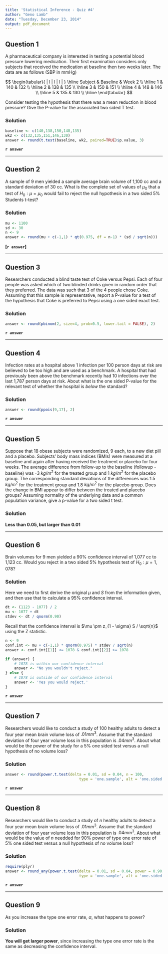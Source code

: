 ---
title: 'Statistical Inference - Quiz #4'
author: "Geno Lamb"
date: "Tuesday, December 23, 2014"
output: pdf_document
---

## Question 1

A pharmaceutical company is interested in testing a potential blood pressure lowering medication. Their first examination considers only subjects that received the medication at baseline then two weeks later. The data are as follows (SBP in mmHg)

$$
\begin{tabular}{ | l | l | l | }
    \hline
    Subject & Baseline & Week 2 \\ \hline
    1       & 140      & 132 \\ \hline
    2       & 138      & 135 \\ \hline
    3       & 150      & 151 \\ \hline
    4       & 148      & 146 \\ \hline
    5       & 135      & 130 \\
    \hline
\end{tabular}
$$ 

Consider testing the hypothesis that there was a mean reduction in blood pressure? Give the P-value for the associated two sided T test. 

### Solution


```{r q1, warning=FALSE}
baseline <- c(140,138,150,148,135)
wk2 <- c(132,135,151,146,130)
answer <- round(t.test(baseline, wk2, paired=TRUE)$p.value, 3)
```

**`r answer`**

---

## Question 2

A sample of 9 men yielded a sample average brain volume of 1,100 cc and a standard deviation of 30 cc. What is the complete set of values of $\mu_{0}$ that a test of $H_{0} : \mu = \mu_{0}$ would fail to reject the null hypothesis in a two sided 5% Students t-test?

### Solution

```{r q2, warning=FALSE}
mu <- 1100
sd <- 30
n <- 9
answer <- round(mu + c(-1,1) * qt(0.975, df = n-1) * (sd / sqrt(n))) 
```

**[`r answer`]**

---

## Question 3

Researchers conducted a blind taste test of Coke versus Pepsi. Each of four people was asked which of two blinded drinks given in random order that they preferred. The data was such that 3 of the 4 people chose Coke. Assuming that this sample is representative, report a P-value for a test of the hypothesis that Coke is preferred to Pepsi using a one sided exact test.

### Solution

```{r q3, warning=FALSE}
answer <- round(pbinom(2, size=4, prob=0.5, lower.tail = FALSE), 2)
```

**`r answer`**

---

## Question 4

Infection rates at a hospital above 1 infection per 100 person days at risk are believed to be too high and are used as a benchmark. A hospital that had previously been above the benchmark recently had 10 infections over the last 1,787 person days at risk. About what is the one sided P-value for the relevant test of whether the hospital is *below* the standard? 

### Solution

```{r q4}
answer <- round(ppois(9,17), 2)
```

**`r answer`**

---

## Question 5

Suppose that 18 obese subjects were randomized, 9 each, to a new diet pill and a placebo. Subjects' body mass indices (BMIs) were measured at a baseline and again after having received the treatment or placebo for four weeks. The average difference from follow-up to the baseline (followup - baseline) was -3 $kg/m^{2}$ for the treated group and 1 $kg/m^{2}$ for the placebo group. The corresponding standard deviations of the differences was 1.5 $kg/m^{2}$ for the treatment group and 1.8 $kg/m^{2}$ for the placebo group. Does the change in BMI appear to differ between the treated and placebo groups? Assuming normality of the underlying data and a common population variance, give a p-value for a two sided t test.

### Solution

**Less than 0.05, but larger than 0.01**

---

## Question 6

Brain volumes for 9 men yielded a 90% confidence interval of 1,077 cc to 1,123 cc. Would you reject in a two sided 5% hypothesis test of $H_{0} : \mu = 1,078$? 

### Solution

Here we need to first derive the original $\mu$ and $S$ from the information given, and then use that to calculate a 95% confidence interval.

```{r q6_1}
dt <- (1123 - 1077) / 2 
mu <- 1077 + dt
stdev <- dt / qnorm(0.90)
```

Recall that the confidence interval is $\mu \pm z_{1 - \sigma} S / \sqrt{n}$ using the Z statistic.

```{r q6_2}
n <- 9
conf.int <- mu + c(-1,1) * qnorm(0.975) * stdev / sqrt(n)
answer <- conf.int[[1]] <= 1078 & conf.int[[2]] >= 1078

if (answer) { 
    # 1078 is within our confidence interval
    answer <- "No you wouldn't reject."
} else {
    # 1078 is outside of our confidence interval
    answer <- 'Yes you would reject.'
}
```

**`r answer`**

---

## Question 7

Researchers would like to conduct a study of 100 healthy adults to detect a four year mean brain volume loss of $.01 mm^{3}$. Assume that the standard deviation of four year volume loss in this population is $.04 mm^{3}$. About what would be the power of the study for a 5% one sided test versus a null hypothesis of no volume loss?

### Solution

```{r q7}
answer <- round(power.t.test(delta = 0.01, sd = 0.04, n = 100, 
                                 type = 'one.sample', alt = 'one.sided')$power, 2)
```

**`r answer`**

---

## Question 8

Researchers would like to conduct a study of $n$ healthy adults to detect a four year mean brain volume loss of $.01 mm^{3}$. Assume that the standard deviation of four year volume loss in this population is $.04 mm^{3}$. About what would be the value of $n$ needded for 90% power of type one error rate of 5% one sided test versus a null hypothesis of no volume loss?

### Solution

```{r q8, warning=FALSE, message=FALSE}
require(plyr)
answer <- round_any(power.t.test(delta = 0.01, sd = 0.04, power = 0.90, 
                                 type = 'one.sample', alt = 'one.sided')$n, 10)
```

**`r answer`**

---

## Question 9

As you increase the type one error rate, $\alpha$, what happens to power?

### Solution

**You will get larger power**, since increasing the type one error rate is the same as decreasing the confidence interval.
